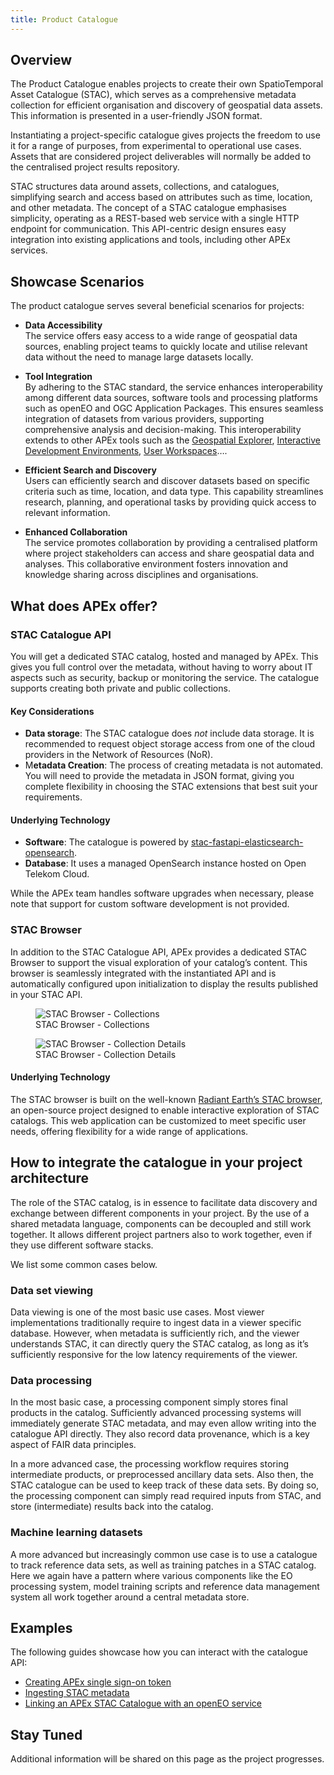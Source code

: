 ```yaml
---
title: Product Catalogue
---
```


## Overview

The Product Catalogue enables projects to create their own SpatioTemporal Asset Catalogue (STAC), which serves as a
comprehensive metadata collection for efficient organisation and discovery of geospatial data assets. This information
is presented in a user-friendly JSON format.

Instantiating a project-specific catalogue gives projects the freedom to use it for a range of purposes, from
experimental to operational use cases. Assets that are considered project deliverables will normally be added to the
centralised project results repository.

STAC structures data around assets, collections, and catalogues, simplifying search and access based on attributes such
as time, location, and other metadata. The concept of a STAC catalogue emphasises simplicity, operating as a REST-based
web service with a single HTTP endpoint for communication. This API-centric design ensures easy integration into
existing applications and tools, including other APEx services.

## Showcase Scenarios

The product catalogue serves several beneficial scenarios for projects:

* **Data Accessibility**\
  The service offers easy access to a wide range of geospatial data sources, enabling project teams to quickly locate
  and utilise relevant data without the need to manage large datasets locally.

* **Tool Integration**\
  By adhering to the STAC standard, the service enhances interoperability among different data sources, software tools
  and processing platforms such as openEO and OGC Application Packages. This ensures seamless integration of datasets
  from various providers, supporting comprehensive analysis and decision-making. This interoperability extends to other
  APEx tools such as the [Geospatial Explorer](geospatial_explorer.md),
  [Interactive Development Environments](ide.md), [User Workspaces](user_workspace.md)….

* **Efficient Search and Discovery**\
  Users can efficiently search and discover datasets based on specific criteria such as time, location, and data type.
  This capability streamlines research, planning, and operational tasks by providing quick access to relevant
  information.

* **Enhanced Collaboration**\
  The service promotes collaboration by providing a centralised platform where project stakeholders can access and share
  geospatial data and analyses. This collaborative environment fosters innovation and knowledge sharing across
  disciplines and organisations.

## What does APEx offer?

### STAC Catalogue API

You will get a dedicated STAC catalog, hosted and managed by APEx. This gives you full control over the metadata,
without having to worry about IT aspects such as security, backup or monitoring the service. The catalogue supports
creating both private and public collections.

#### Key Considerations

* **Data storage**: The STAC catalogue does _not_ include data storage. It is recommended to request object storage access
  from one of the cloud providers in the Network of Resources (NoR).
* M**etadata Creation**: The process of creating metadata is not automated. You will need to provide the metadata in
  JSON
  format, giving you complete flexibility in choosing the STAC extensions that best suit your requirements.

#### Underlying Technology

* **Software**: The catalogue is powered
  by [stac-fastapi-elasticsearch-opensearch](https://github.com/stac-utils/stac-fastapi-elasticsearch-opensearch).
* **Database**: It uses a managed OpenSearch instance hosted on Open Telekom Cloud.

While the APEx team handles software upgrades when necessary, please note that support for custom software development
is not provided.

### STAC Browser

In addition to the STAC Catalogue API, APEx provides a dedicated STAC Browser to support the visual exploration of your
catalog's content. This browser is seamlessly integrated with the instantiated API and is automatically configured upon
initialization to display the results published in your STAC API.

![STAC Browser - Collections](images/stac_browser_1.jpg)

![STAC Browser - Collection Details](images/stac_browser_2.jpg)

#### Underlying Technology

The STAC browser is built on the
well-known [Radiant Earth's STAC browser](https://github.com/radiantearth/stac-browser), an open-source project
designed to enable interactive exploration of STAC catalogs. This web application can be customized to
meet specific user needs, offering flexibility for a wide range of applications.

## How to integrate the catalogue in your project architecture

The role of the STAC catalog, is in essence to facilitate data discovery and exchange between different components in
your project. By the use of a shared metadata language, components can be decoupled and still work together. It allows
different project partners also to work together, even if they use different software stacks.

We list some common cases below.

### Data set viewing

Data viewing is one of the most basic use cases. Most viewer implementations traditionally require to ingest data in a
viewer specific database. However, when metadata is sufficiently rich, and the viewer understands STAC, it can directly
query the STAC catalog, as long as it's sufficiently responsive for the low latency requirements of the viewer.

### Data processing

In the most basic case, a processing component simply stores final products in the catalog. Sufficiently advanced
processing systems will immediately generate STAC metadata, and may even allow writing into the catalogue API directly.
They also record data provenance, which is a key aspect of FAIR data principles.

In a more advanced case, the processing workflow requires storing intermediate products, or preprocessed ancillary data
sets. Also then, the STAC catalogue can be used to keep track of these data sets. By doing so, the processing component
can simply read required inputs from STAC, and store (intermediate) results back into the catalog.

### Machine learning datasets

A more advanced but increasingly common use case is to use a catalogue to track reference data sets, as well as training
patches in a STAC catalog. Here we again have a pattern where various components like the EO processing system, model
training scripts and reference data management system all work together around a central metadata store.

## Examples

The following guides showcase how you can interact with the catalogue API:

* [Creating APEx single sign-on token](../guides/token.md)
* [Ingesting STAC metadata](../guides/stac_catalog_ingest.ipynb)
* [Linking an APEx STAC Catalogue with an openEO service](../guides/catalog_openeo.ipynb)

:::{.callout-tip}

## Stay Tuned

Additional information will be shared on this page as the project progresses.
:::

